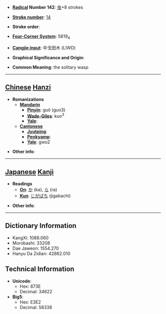 * '''[[Wiktionary:Chinese radical index| Radical]] Number 142''': [[Wiktionary:Chinese radical index 虫|虫]]+8 strokes

* '''[[Wiktionary:Chinese total strokes index|Stroke number]]''': [[Wiktionary:Chinese total strokes index 14|14]]

* '''Stroke order''': 

* '''[[Wiktionary:Chinese four corner index|Four-Corner System]]''': 5619<sub>4</sub>

* '''[[Wiktionary:Chinese Cangjie index|Cangjie input]]''': 中戈田木 (LIWD)

* '''Graphical Significance and Origin''': 

* '''Common Meaning''': the solitary wasp

----

== [[Chinese]] [[Hanzi]] ==

* '''Romanizations'''
** '''[[Mandarin]]'''
*** '''[[Pinyin]]''': guǒ (guo3)
*** '''[[Wade-Giles]]''': kuo<sup>3</sup>
*** '''[[Yale]]''': 
** '''[[Cantonese]]'''
*** '''[[Jyutping]]''':
*** '''[[Penkyamp]]''': 
*** '''[[Yale]]''': gwo2

* '''Other info''': 

----

== [[Japanese]] [[Kanji]] ==

* '''Readings'''
** '''[[On]]''': [[か]] (ka), [[ら]] (ra)
** '''[[Kun]]''': [[じがばち]] (jigabachi)

* '''Other info''':  

----

== Dictionary Information ==

* KangXi: 1088.060
* Morobashi: 33208
* Dae Jaweon: 1554.270
* Hanyu Da Zidian: 42862.010

== Technical Information ==

* '''Unicode''':
** Hex: 873E
** Decimal: 34622
* '''Big5''':
** Hex: E3E2
** Decimal: 58338